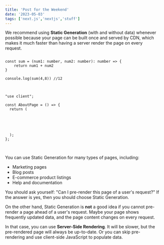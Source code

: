 ```yaml
---
title: 'Post for the Weekend'
date: '2023-05-03'
tags: ['next.js','nextjs','stuff']
---
```


We recommend using **Static Generation** (with and without data) whenever possible because your page can be built once and served by CDN, which makes it much faster than having a server render the page on every request.

<pre>
<code className="code-block">
const sum = (num1: number, num2: number): number => {
    return num1 + num2
}

console.log(sum(4,8)) //12
</code>
</pre>

<pre>
<code className="code-block">
"use client";

const AboutPage = () => {
  return (
    <div className="min-h-screen mt-6">
      <About />
    </div>
  );
};

</code>
</pre>

You can use Static Generation for many types of pages, including:

- Marketing pages
- Blog posts
- E-commerce product listings
- Help and documentation

You should ask yourself: "Can I pre-render this page of a user's request?" If the answer is yes, then you should choose Static Generation.

On the other hand, Static Generation is **not** a good idea if you cannot pre-render a page ahead of a user's request. Maybe your page shows frequently updated data, and the page content changes on every request.

In that case, you can use **Server-Side Rendering**. It will be slower, but the pre-rendered page will always be up-to-date. Or you can skip pre-rendering and use client-side JavaScript to populate data.
